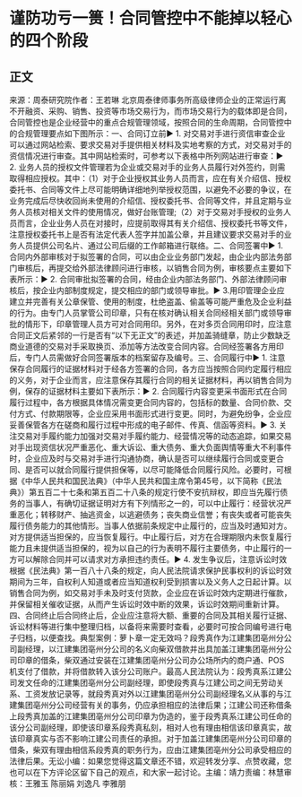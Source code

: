 # 谨防功亏一篑！合同管控中不能掉以轻心的四个阶段
## 正文
来源：周泰研究院作者：王若琳 北京周泰律师事务所高级律师企业的正常运行离不开融资、采购、销售、投资等市场交易行为，而市场交易行为的载体即是合同，合同管控也是企业经营中的重点合规管理领域，按照合同的生命周期，合同管控中的合规管理要点如下图所示：一、合同订立前▶ 1. 对交易对手进行资信审查企业可以通过网站检索、要求交易对手提供相关材料及实地考察的方式，对交易对手的资信情况进行审查。其中网站检索时，可参考以下表格中所列网站进行审查：▶ 2. 业务人员的授权文件管理若为企业或交易对手的业务人员履行对外签约，则需取得相应授权。其中：（1）对于企业授权其业务人员而言，应在有关介绍信、授权委托书、合同等文件上尽可能明确详细地列举授权范围，以避免不必要的争议，在业务完成后尽快收回尚未使用的介绍信、授权委托书、合同等文件，并且定期与业务人员核对相关文件的使用情况，做好台账管理;（2）对于交易对手授权的业务人员而言，企业业务人员在对接时，应提前取得其有关介绍信、授权委托书等文件，注意授权委托书上是否有法定代表人签字并加盖公章，并且建议要求交易对手的业务人员提供公司名片、通过公司后缀的工作邮箱进行联络。二、合同签署中▶ 1. 合同内外部审核对于拟签署的合同，可以由企业业务部门发起，由企业内部法务部门审核后，再提交给外部法律顾问进行审核，以销售合同为例，审核要点主要如下表所示：▶ 2. 合同审批拟签署的合同，经由企业内部法务部门、外部法律顾问审核后，按企业内部制度规定，提交相应的部门或领导审批。▶ 3.用印管理企业应建立并完善有关公章保管、使用的制度，杜绝盗盖、偷盖等可能严重危及企业利益的行为。由专门人员掌管公司印章，只有在核对确认相关合同经相关部门或领导审批的情形下，印章管理人员方可对合同用印。另外，在对多页合同用印时，应注意合同正文后紧邻的一行是否有“以下无正文”的表述，并加盖骑缝章，防止少数缺乏商业道德的交易对手采取换页、添加等方法改变合同内容。合同经签署各方用印后，专门人员需做好合同签署版本的档案留存及编号。三、合同履行中▶ 1. 注意保存合同履行的证据材料对于经各方签署的合同，各方应当按照合同约定履行相应的义务，对于企业而言，应注意保存其履行合同的相关证据材料，再以销售合同为例，保存的证据材料主要如下表所示：▶ 2. 合同履行内容变更采书面形式在合同履行过程中，各方根据具体情况需变更合同内容的，包括标的数量、合同价款、交付方式、付款期限等，企业应采用书面形式进行变更。同时，为避免纷争，企业应妥善保管各方在磋商和履行过程中形成的电子邮件、传真、信函等资料。▶ 3. 关注交易对手履约能力加强对交易对手履约能力、经营情况等的动态追踪，如果交易对手出现资信状况严重恶化、重大诉讼、重大债务、重大负面舆情等重大不利事件时，企业应及时与交易对手进行沟通协商，确认是否可以继续履行合同或变更合同、是否可以就合同履行提供担保等，以尽可能降低合同履行风险。必要时，可根据《中华人民共和国民法典》（中华人民共和国主席令第45号，以下简称《民法典》）第五百二十七条和第五百二十八条的规定行使不安抗辩权，即应当先履行债务的当事人，有确切证据证明对方有下列情形之一的，可以中止履行：经营状况严重恶化；转移财产、抽逃资金，以逃避债务；丧失商业信誉；有丧失或者可能丧失履行债务能力的其他情形。当事人依据前条规定中止履行的，应当及时通知对方。对方提供适当担保的，应当恢复履行。中止履行后，对方在合理期限内未恢复履行能力且未提供适当担保的，视为以自己的行为表明不履行主要债务，中止履行的一方可以解除合同并可以请求对方承担违约责任。▶ 4. 发生争议后，注意诉讼时效根据《民法典》第一百八十八条的规定，向人民法院请求保护民事权利的诉讼时效期间为三年，自权利人知道或者应当知道权利受到损害以及义务人之日起计算。以销售合同为例，如交易对手未及时支付货款，企业应在诉讼时效内定期进行催款，并保留相关催收证据，从而产生诉讼时效中断的效果，诉讼时效期间重新计算。四、合同终止后合同终止后，企业应注意将大额、重要的合同及其相关履行证据、诉讼材料等进行集中整理归档，以备将来需要时查看，必要时可按合同编号进行电子归档，以便查找。典型案例：萝卜章一定无效吗？段秀真作为江建集团亳州分公司副经理，以江建集团亳州分公司的名义向柴双借款并出具加盖江建集团亳州分公司印章的借条，柴双通过安装在江建集团亳州分公司办公场所内的商户通、POS机支付了借款，并将借款转入该分公司账户。最高人民法院认为：段秀真系江建公司发文任命的江建集团亳州分公司副经理，即使段秀真与江建公司之间无劳动关系、工资发放记录等，就段秀真对外以江建集团亳州分公司副经理名义从事的与江建集团亳州分公司经营有关的事务，仍应承担相应的法律后果；江建公司还称借条上段秀真加盖的江建集团亳州分公司印章为伪造的，鉴于段秀真系江建公司任命的该分公司副经理，即使该印章系段秀真私刻，相对人也有理由相信该印章真实，故该印章真实与否不影响江建公司责任的承担。对于加盖江建集团亳州分公司印章的借条，柴双有理由相信系段秀真的职务行为，应由江建集团亳州分公司承受相应的法律后果。无讼小编：如果您觉得这篇文章还不错，欢迎转发分享、点赞收藏，您也可以在下方评论区留下自己的观点，和大家一起讨论。主编：靖力责编：林慧审核：王雅玉 陈丽娟 刘逸凡 李雅朋